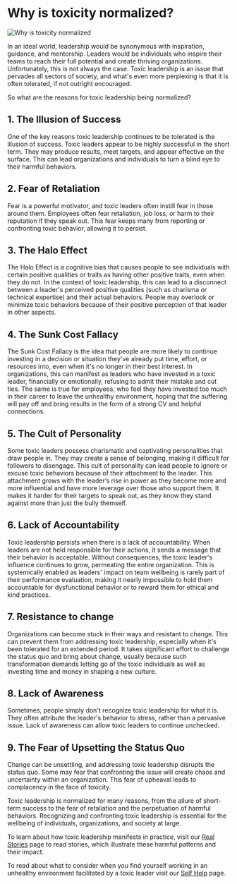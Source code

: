 # Why is toxicity normalized?

![Why is toxicity normalized](/images/getting_informed/Why_is_toxicity_normalized.svg)

In an ideal world, leadership would be synonymous with inspiration, guidance, and mentorship. Leaders would be individuals who inspire their teams to reach their full potential and create thriving organizations. Unfortunately, this is not always the case. Toxic leadership is an issue that pervades all sectors of society, and what's even more perplexing is that it is often tolerated, if not outright encouraged.

So what are the reasons for toxic leadership being normalized?

## 1. The Illusion of Success

One of the key reasons toxic leadership continues to be tolerated is the illusion of success. Toxic leaders appear to be highly successful in the short term. They may produce results, meet targets, and appear effective on the surface. This can lead organizations and individuals to turn a blind eye to their harmful behaviors.

## 2. Fear of Retaliation

Fear is a powerful motivator, and toxic leaders often instill fear in those around them. Employees often fear retaliation, job loss, or harm to their reputation if they speak out. This fear keeps many from reporting or confronting toxic behavior, allowing it to persist.

## 3. The Halo Effect

The Halo Effect is a cognitive bias that causes people to see individuals with certain positive qualities or traits as having other positive traits, even when they do not. In the context of toxic leadership, this can lead to a disconnect between a leader's perceived positive qualities (such as charisma or technical expertise) and their actual behaviors. People may overlook or minimize toxic behaviors because of their positive perception of that leader in other aspects.

## 4. The Sunk Cost Fallacy

The Sunk Cost Fallacy is the idea that people are more likely to continue investing in a decision or situation they've already put time, effort, or resources into, even when it's no longer in their best interest. In organizations, this can manifest as leaders who have invested in a toxic leader, financially or emotionally, refusing to admit their mistake and cut ties. The same is true for employees, who feel they have invested too much in their career to leave the unhealthy environment, hoping that the suffering will pay off and bring results in the form of a strong CV and helpful connections.

## 5. The Cult of Personality

Some toxic leaders possess charismatic and captivating personalities that draw people in. They may create a sense of belonging, making it difficult for followers to disengage. This cult of personality can lead people to ignore or excuse toxic behaviors because of their attachment to the leader. This attachment grows with the leader’s rise in power as they become more and more influential and have more leverage over those who support them. It makes it harder for their targets to speak out, as they know they stand against more than just the bully themself.

## 6. Lack of Accountability

Toxic leadership persists when there is a lack of accountability. When leaders are not held responsible for their actions, it sends a message that their behavior is acceptable. Without consequences, the toxic leader's influence continues to grow, permeating the entire organization. This is systemically enabled as leaders' impact on team wellbeing is rarely part of their performance evaluation, making it nearly impossible to hold them accountable for dysfunctional behavior or to reward them for ethical and kind practices.

## 7. Resistance to change

Organizations can become stuck in their ways and resistant to change. This can prevent them from addressing toxic leadership, especially when it's been tolerated for an extended period. It takes significant effort to challenge the status quo and bring about change, usually because such transformation demands letting go of the toxic individuals as well as investing time and money in shaping a new culture.

## 8. Lack of Awareness

Sometimes, people simply don't recognize toxic leadership for what it is. They often attribute the leader's behavior to stress, rather than a pervasive issue. Lack of awareness can allow toxic leaders to continue unchecked.

## 9. The Fear of Upsetting the Status Quo

Change can be unsettling, and addressing toxic leadership disrupts the status quo. Some may fear that confronting the issue will create chaos and uncertainty within an organization. This fear of upheaval leads to complacency in the face of toxicity.

Toxic leadership is normalized for many reasons, from the allure of short-term success to the fear of retaliation and the perpetuation of harmful behaviors. Recognizing and confronting toxic leadership is essential for the wellbeing of individuals, organizations, and society at large.

To learn about how toxic leadership manifests in practice, visit our [Real Stories](https://www.toxicleadershipvent.com/experiences) page to read stories, which illustrate these harmful patterns and their impact.

To read about what to consider when you find yourself working in an unhealthy environment facilitated by a toxic leader visit our [Self Help](https://www.toxicleadershipvent.com/support) page.
